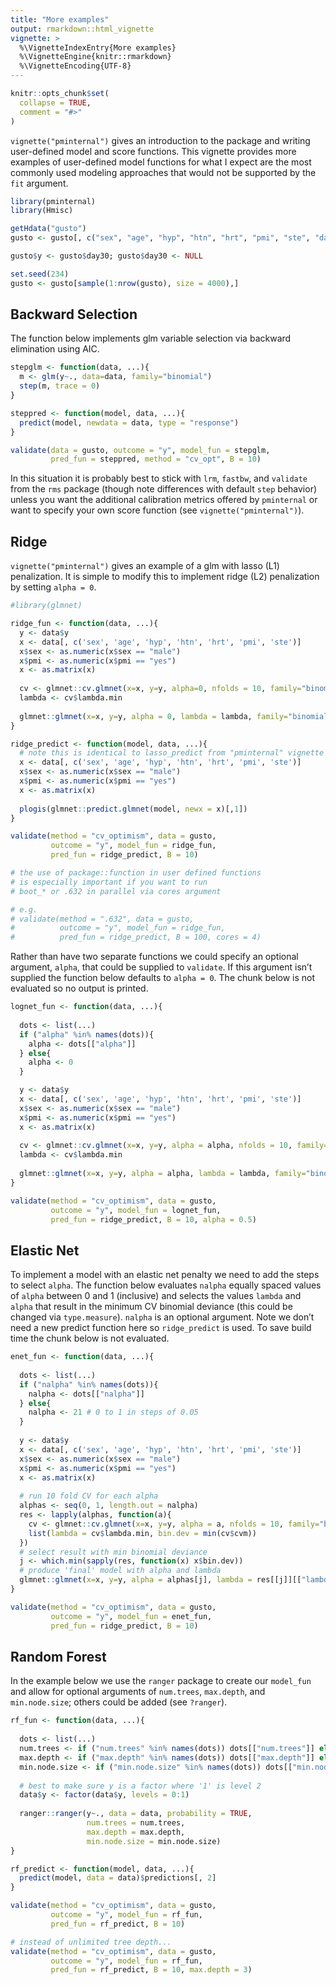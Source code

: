 ```yaml
---
title: "More examples"
output: rmarkdown::html_vignette
vignette: >
  %\VignetteIndexEntry{More examples}
  %\VignetteEngine{knitr::rmarkdown}
  %\VignetteEncoding{UTF-8}
---
```


```r
knitr::opts_chunk$set(
  collapse = TRUE,
  comment = "#>"
)
```

`vignette("pminternal")` gives an introduction to the package and writing user-defined model and score functions. This vignette provides more examples of user-defined model functions for what I expect are the most commonly used modeling approaches that would not be supported by the `fit` argument.

```r
library(pminternal)
library(Hmisc)

getHdata("gusto")
gusto <- gusto[, c("sex", "age", "hyp", "htn", "hrt", "pmi", "ste", "day30")]

gusto$y <- gusto$day30; gusto$day30 <- NULL

set.seed(234)
gusto <- gusto[sample(1:nrow(gusto), size = 4000),]
```

## Backward Selection

The function below implements glm variable selection via backward elimination using AIC. 

```r

stepglm <- function(data, ...){
  m <- glm(y~., data=data, family="binomial")
  step(m, trace = 0)
}

steppred <- function(model, data, ...){
  predict(model, newdata = data, type = "response")
}

validate(data = gusto, outcome = "y", model_fun = stepglm, 
         pred_fun = steppred, method = "cv_opt", B = 10)

```

In this situation it is probably best to stick with `lrm`, `fastbw`, and `validate` from the `rms` package (though note differences with default `step` behavior) unless you want the additional calibration metrics offered by `pminternal` or want to specify your own score function (see `vignette("pminternal")`).

## Ridge

`vignette("pminternal")` gives an example of a glm with lasso (L1) penalization. It is simple to modify this to implement ridge (L2) penalization by setting `alpha = 0`.

```r
#library(glmnet)

ridge_fun <- function(data, ...){
  y <- data$y
  x <- data[, c('sex', 'age', 'hyp', 'htn', 'hrt', 'pmi', 'ste')]
  x$sex <- as.numeric(x$sex == "male")
  x$pmi <- as.numeric(x$pmi == "yes")
  x <- as.matrix(x)
  
  cv <- glmnet::cv.glmnet(x=x, y=y, alpha=0, nfolds = 10, family="binomial")
  lambda <- cv$lambda.min
  
  glmnet::glmnet(x=x, y=y, alpha = 0, lambda = lambda, family="binomial")
}

ridge_predict <- function(model, data, ...){
  # note this is identical to lasso_predict from "pminternal" vignette
  x <- data[, c('sex', 'age', 'hyp', 'htn', 'hrt', 'pmi', 'ste')]
  x$sex <- as.numeric(x$sex == "male")
  x$pmi <- as.numeric(x$pmi == "yes")
  x <- as.matrix(x)
  
  plogis(glmnet::predict.glmnet(model, newx = x)[,1])
}

validate(method = "cv_optimism", data = gusto, 
         outcome = "y", model_fun = ridge_fun, 
         pred_fun = ridge_predict, B = 10)

# the use of package::function in user defined functions 
# is especially important if you want to run 
# boot_* or .632 in parallel via cores argument

# e.g.
# validate(method = ".632", data = gusto, 
#          outcome = "y", model_fun = ridge_fun, 
#          pred_fun = ridge_predict, B = 100, cores = 4)

```

Rather than have two separate functions we could specify an optional argument, `alpha`, that could be supplied to `validate`. If this argument isn't supplied the function below defaults to `alpha = 0`. The chunk below is not evaluated so no output is printed.

```r
lognet_fun <- function(data, ...){
  
  dots <- list(...)
  if ("alpha" %in% names(dots)){
    alpha <- dots[["alpha"]]
  } else{
    alpha <- 0
  }

  y <- data$y
  x <- data[, c('sex', 'age', 'hyp', 'htn', 'hrt', 'pmi', 'ste')]
  x$sex <- as.numeric(x$sex == "male")
  x$pmi <- as.numeric(x$pmi == "yes")
  x <- as.matrix(x)
  
  cv <- glmnet::cv.glmnet(x=x, y=y, alpha = alpha, nfolds = 10, family="binomial")
  lambda <- cv$lambda.min
  
  glmnet::glmnet(x=x, y=y, alpha = alpha, lambda = lambda, family="binomial")
}

validate(method = "cv_optimism", data = gusto, 
         outcome = "y", model_fun = lognet_fun, 
         pred_fun = ridge_predict, B = 10, alpha = 0.5)
```

## Elastic Net

To implement a model with an elastic net penalty we need to add the steps to select `alpha`. The function below evaluates `nalpha` equally spaced values of `alpha` between 0 and 1 (inclusive) and selects the values `lambda` and `alpha` that result in the minimum CV binomial deviance (this could be changed via `type.measure`). `nalpha` is an optional argument. Note we don't need a new predict function here so `ridge_predict` is used. To save build time the chunk below is not evaluated.

```r
enet_fun <- function(data, ...){
  
  dots <- list(...)
  if ("nalpha" %in% names(dots)){
    nalpha <- dots[["nalpha"]]
  } else{
    nalpha <- 21 # 0 to 1 in steps of 0.05
  }
  
  y <- data$y
  x <- data[, c('sex', 'age', 'hyp', 'htn', 'hrt', 'pmi', 'ste')]
  x$sex <- as.numeric(x$sex == "male")
  x$pmi <- as.numeric(x$pmi == "yes")
  x <- as.matrix(x)
  
  # run 10 fold CV for each alpha
  alphas <- seq(0, 1, length.out = nalpha)
  res <- lapply(alphas, function(a){
    cv <- glmnet::cv.glmnet(x=x, y=y, alpha = a, nfolds = 10, family="binomial")
    list(lambda = cv$lambda.min, bin.dev = min(cv$cvm))
  })
  # select result with min binomial deviance
  j <- which.min(sapply(res, function(x) x$bin.dev))
  # produce 'final' model with alpha and lambda
  glmnet::glmnet(x=x, y=y, alpha = alphas[j], lambda = res[[j]][["lambda"]], family="binomial")
}

validate(method = "cv_optimism", data = gusto, 
         outcome = "y", model_fun = enet_fun, 
         pred_fun = ridge_predict, B = 10)

```

## Random Forest

In the example below we use the `ranger` package to create our `model_fun` and allow for optional arguments of `num.trees`, `max.depth`, and `min.node.size`; others could be added (see `?ranger`).

```r
rf_fun <- function(data, ...){
  
  dots <- list(...)
  num.trees <- if ("num.trees" %in% names(dots)) dots[["num.trees"]] else 500
  max.depth <- if ("max.depth" %in% names(dots)) dots[["max.depth"]] else NULL
  min.node.size	<- if ("min.node.size" %in% names(dots)) dots[["min.node.size"]] else 1
  
  # best to make sure y is a factor where '1' is level 2
  data$y <- factor(data$y, levels = 0:1)
  
  ranger::ranger(y~., data = data, probability = TRUE, 
                 num.trees = num.trees, 
                 max.depth = max.depth, 
                 min.node.size = min.node.size)
}

rf_predict <- function(model, data, ...){
  predict(model, data = data)$predictions[, 2] 
}

validate(method = "cv_optimism", data = gusto, 
         outcome = "y", model_fun = rf_fun, 
         pred_fun = rf_predict, B = 10)

# instead of unlimited tree depth...
validate(method = "cv_optimism", data = gusto, 
         outcome = "y", model_fun = rf_fun, 
         pred_fun = rf_predict, B = 10, max.depth = 3)

```


\
\
\
